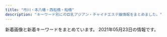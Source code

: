 ```yaml
---
title: "市川・本八幡・西船橋・船橋"
description: "キーワード別にの巨乳アジアン・チャイナエステ嬢情報をまとめました。"
---
```


新着画像と新着キーワードをまとめています。
2021年05月23日の情報です。

<DmmAffiliateIns />
<KeywordTable
  shops={
    [
    {
        "station": "JR\u897f\u8239\u6a4b\u99c5\u5317\u53e3",
        "keywords": {
            "F": 2,
            "\u80f8": 4,
            "87": 2,
            "83": 1,
            "G": 1,
            "88": 2,
            "86": 7,
            "D": 8,
            "\u30bb\u30af\u30b7\u30fc": 2,
            "\u4e73": 4,
            "85": 2,
            "90": 1,
            "E": 11
        },
        "url": "https://iris.ests.jp/",
        "img_links": [
            "https://iris.ests.jp/photos/sites/58/2021/04/2021040711032795.jpeg",
            "https://iris.ests.jp/photos/sites/58/2021/04/2021042316291034.jpeg",
            "https://iris.ests.jp/photos/sites/58/2021/05/2021051814183133.jpeg",
            "https://iris.ests.jp/photos/sites/58/2021/04/2021042718365338.jpeg",
            "https://iris.ests.jp/photos/sites/58/2021/05/202105012000410.jpeg",
            "https://iris.ests.jp/images/room5.jpg",
            "http://iris2.a5.reraku.work/upload/sites/58/2021/05/2021051514033399-253x450.jpeg",
            "https://iris.ests.jp/photos/sites/58/2021/05/2021050917483543.jpeg",
            "https://iris.ests.jp/photos/sites/58/2021/05/2021050700201943.jpeg",
            "https://iris.ests.jp/photos/sites/58/2021/05/2021052015531888.jpeg",
            "https://iris.ests.jp/photos/sites/58/2021/05/2021051514033399.jpeg",
            "https://iris.ests.jp/images/paypay.jpg",
            "https://iris.ests.jp/images/twitter.jpg",
            "https://iris.ests.jp/images/room4.jpg",
            "https://iris.ests.jp/photos/sites/58/2021/05/202105030004264.jpeg",
            "https://iris.ests.jp/photos/sites/58/2021/05/2021051919465284.jpeg",
            "https://iris.ests.jp/photos/sites/58/2020/12/202012082142310.jpeg",
            "https://iris.ests.jp/images/s_staff.jpg",
            "https://iris.ests.jp/images/room2.jpg",
            "https://iris.ests.jp/photos/sites/58/2021/05/2021051514034657.jpeg",
            "https://iris.ests.jp/photos/sites/58/2021/05/2021052215134418.jpeg",
            "https://iris.ests.jp/photos/sites/58/2021/03/2021030317205889.jpeg",
            "https://iris.ests.jp/photos/sites/58/2021/02/2021022616053881.jpeg",
            "https://iris.ests.jp/images/staff0.jpg",
            "https://iris.ests.jp/images/s_news.jpg",
            "https://iris.ests.jp/images/room6.jpg",
            "https://iris.ests.jp/photos/sites/58/2021/01/2021011316255079.jpeg",
            "https://iris.ests.jp/photos/sites/58/2021/04/202104131655320.jpeg",
            "https://iris.ests.jp/photos/sites/58/2021/03/2021030317245283.jpeg",
            "https://iris.ests.jp/images/top.jpg"
        ],
        "name": "\u30a2\u30a4\u30ea"
    },
    {
        "url": "http://www.es-ai.link/",
        "station": "\u5e02\u5ddd\u99c5\u5317\u53e3",
        "keywords": {},
        "name": "\u611b\u7740",
        "img_links": [
            "http://www.es-ai.link/images/int1.jpg",
            "http://www.es-ai.link/images/b1.jpg",
            "http://www.es-ai.link/images/sys2.jpg",
            "http://www.es-ai.link/img/hana1.jpg",
            "http://www.es-ai.link/images/sys1.jpg",
            "http://www.es-ai.link/img/yuna1.jpg",
            "http://www.es-ai.link/images/news.jpg",
            "http://www.es-ai.link/images/info.jpg",
            "http://www.es-ai.link/img/riri1.jpg",
            "http://www.es-ai.link/images/tg.jpg",
            "http://www.es-ai.link/images/interior_t.jpg",
            "http://www.es-ai.link/staff/hana.jpg",
            "http://www.es-ai.link/images/b2.jpg",
            "http://www.es-ai.link/images/mobile.jpg",
            "http://www.es-ai.link/staff/yuna.jpg",
            "http://www.es-ai.link/staff/riri.jpg",
            "http://www.es-ai.link/images/staff_t.jpg",
            "http://www.es-ai.link/images/int2.jpg",
            "http://www.es-ai.link/images/b3.jpg",
            "http://www.es-ai.link/images/head.jpg"
        ]
    },
    {
        "url": "http://nigyohime.ebb.jp/",
        "station": "JR\u5e02\u5ddd\u99c5\u5357\u53e3",
        "name": "\u4eba\u9b5a\u59eb",
        "keywords": {
            "D": 6,
            "83": 6,
            "C": 6,
            "86": 12
        },
        "img_links": [
            "http://nigyohime.ebb.jp/2/uploadimg/1606276938.jpg",
            "http://nigyohime.ebb.jp/3.jpg",
            "http://nigyohime.ebb.jp/1.jpg",
            "http://nigyohime.ebb.jp/2/uploadimg/1615431233.jpg",
            "http://nigyohime.ebb.jp/2.jpg",
            "http://nigyohime.ebb.jp/2/uploadimg/1606276829.jpg",
            "http://nigyohime.ebb.jp/2/uploadimg/1620714292.jpg",
            "http://nigyohime.ebb.jp/b_news.png",
            "http://nigyohime.ebb.jp/2/uploadimg/1610266405.jpg",
            "http://nigyohime.ebb.jp/b_girl.png",
            "http://nigyohime.ebb.jp/ditu2.jpg",
            "http://nigyohime.ebb.jp/top.jpg",
            "http://nigyohime.ebb.jp/staff_t.jpg",
            "http://nigyohime.ebb.jp/4.jpg",
            "http://nigyohime.ebb.jp/line.png"
        ]
    },
    {
        "img_links": [
            "http://www.sexy.relaxjp.info/files/035.jpg",
            "http://www.sexy.relaxjp.info/files/033-02.jpg",
            "http://www.sexy.relaxjp.info/images/m-head01.jpg",
            "http://www.sexy.relaxjp.info/files/035-02.jpg",
            "http://www.sexy.relaxjp.info/files/036-02.jpg",
            "http://www.sexy.relaxjp.info/images/m-top010.jpg",
            "http://www.sexy.relaxjp.info/images/call.png",
            "http://www.sexy.relaxjp.info/files/011-03.jpg",
            "http://www.sexy.relaxjp.info/files/037-02.jpg",
            "http://www.sexy.relaxjp.info/files/011-02.jpg",
            "http://www.sexy.relaxjp.info/images/foot01.jpg",
            "http://www.sexy.relaxjp.info/images/m-top009.jpg",
            "http://www.sexy.relaxjp.info/files/030-02.jpg",
            "http://www.sexy.relaxjp.info/files/003-03.jpg",
            "http://www.sexy.relaxjp.info/files/034-03.jpg",
            "http://www.sexy.relaxjp.info/files/037.jpg",
            "http://www.sexy.relaxjp.info/files/037-03.jpg",
            "http://www.sexy.relaxjp.info/files/035-03.jpg",
            "http://www.sexy.relaxjp.info/files/024-03.jpg",
            "http://www.sexy.relaxjp.info/files/023-02.jpg",
            "http://www.sexy.relaxjp.info/files/033-03.jpg",
            "http://www.sexy.relaxjp.info/files/011.jpg",
            "http://www.sexy.relaxjp.info/files/002-03.jpg",
            "http://www.sexy.relaxjp.info/files/003-02.jpg",
            "http://www.sexy.relaxjp.info/files/023-03.jpg",
            "http://www.sexy.relaxjp.info/files/036.jpg",
            "http://www.sexy.relaxjp.info/files/024-02.jpg",
            "http://www.sexy.relaxjp.info/files/034.jpg",
            "http://www.sexy.relaxjp.info/files/002-02.jpg",
            "http://www.sexy.relaxjp.info/files/030.jpg",
            "http://www.sexy.relaxjp.info/files/024.jpg",
            "http://www.sexy.relaxjp.info/files/034-02.jpg",
            "http://www.sexy.relaxjp.info/files/002.jpg",
            "http://www.sexy.relaxjp.info/files/023.jpg",
            "http://www.sexy.relaxjp.info/files/036-03.jpg",
            "http://www.sexy.relaxjp.info/files/003.jpg",
            "http://www.sexy.relaxjp.info/images/m-top004.jpg",
            "http://www.sexy.relaxjp.info/images/m-top003.jpg",
            "http://www.sexy.relaxjp.info/files/030-03.jpg",
            "http://www.sexy.relaxjp.info/files/033.jpg"
        ],
        "station": "JR\u8239\u6a4b\u99c5\u5317\u53e3",
        "url": "http://www.sexy.relaxjp.info/",
        "name": "Sexy Love \uff5e\u30bb\u30af\u30b7\u30fc\u30e9\u30d6\uff5e",
        "keywords": {
            "C": 4,
            "89": 2,
            "E": 2,
            "D": 16,
            "87": 14,
            "\u30bb\u30af\u30b7\u30fc": 36,
            "86": 6
        }
    },
    {
        "name": "Vivid \u30d3\u30d3\u30c3\u30c9",
        "url": "http://es-massage.info/",
        "keywords": {
            "E": 69,
            "\u30bb\u30af\u30b7\u30fc": 20,
            "F": 13,
            "G": 9,
            "D": 8
        },
        "station": "JR\u897f\u8239\u6a4b\u99c5\u5357\u53e3",
        "img_links": [
            "http://es-massage.info/wp-content/uploads/2020/09/c42007567c6d14bbd829c1d4ae5b8d4c-500x750.jpg",
            "http://es-massage.info/wp-content/uploads/2021/03/fa0ef9b192fa87f9ee5013c5e1c3bcc7-500x750.jpg",
            "http://es-massage.info/wp-content/uploads/2020/09/704dae7b06e955f980cbf27c24214885-500x750.jpg",
            "http://es-massage.info/wp-content/uploads/2021/02/4af137ced25025eda5b4e5a512bead8f.jpg",
            "http://es-massage.info/wp-content/uploads/2021/02/ae80e0da66f78f271f9083df6c795b89-500x750.jpg",
            "http://es-massage.info/wp-content/uploads/2021/02/68ba0f1db1b8cdd88e360d06f49f1ba6.jpg",
            "http://es-massage.info/wp-content/uploads/2021/02/4af137ced25025eda5b4e5a512bead8f-500x750.jpg",
            "http://es-massage.info/wp-content/uploads/2019/12/9934efcbe351f6dbb655c114add97813-500x750.jpg",
            "http://es-massage.info/wp-content/uploads/2021/03/187232fb98eac53cd9935a4a35d04597-722x1024.jpg",
            "http://es-massage.info/wp-content/uploads/2021/02/3d21df65a2be53218994fa7e3b383bd2.jpg",
            "http://es-massage.info/wp-content/uploads/2021/05/5ce765303e8205f16d97fc05a44b59db-715x1024.jpg",
            "http://es-massage.info/wp-content/uploads/2018/12/ce6acdedea0cab635b18cd82f697bf3a-500x750.jpg",
            "http://es-massage.info/wp-content/themes/template-salon2/images/noimg.jpg",
            "http://es-massage.info/wp-content/uploads/2020/10/676cfcce64ce22475e092ee147f4ebc8-500x750.jpg",
            "http://es-massage.info/wp-content/uploads/2021/02/f150534b559de6124dce0eaa1cfdf290.jpg",
            "http://es-massage.info/wp-content/uploads/2020/10/676cfcce64ce22475e092ee147f4ebc8-214x300.jpg",
            "http://es-massage.info/wp-content/uploads/2019/12/a2ec7a239bfbf761f50708838a05c672-214x300.jpg",
            "http://es-massage.info/wp-content/uploads/2019/06/dcbeef447e8eded0b1939b00ff57d88b-500x750.jpg",
            "http://es-massage.info/wp-content/uploads/2021/02/ae895c3a85b37b5db4dcb93326cbd04d-218x300.jpg",
            "http://es-massage.info/wp-content/uploads/2021/02/8b21e9d00752169b79ff946575142f59.jpg",
            "http://es-massage.info/wp-content/uploads/2021/02/8b21e9d00752169b79ff946575142f59-500x750.jpg",
            "http://es-massage.info/wp-content/uploads/2019/03/07cc9a466c3af450e20013b26e90a100-500x750.jpg",
            "http://es-massage.info/wp-content/uploads/2021/03/5db34c47b4c5816f47d11de39beefb5d-216x300.jpg",
            "http://es-massage.info/wp-content/uploads/2019/10/32cbcf100bc89043ce106a68ba8535ea.jpg",
            "http://es-massage.info/wp-content/uploads/2021/02/3d21df65a2be53218994fa7e3b383bd2-207x300.jpg",
            "http://es-massage.info/wp-content/uploads/2021/02/0ef7f1f9a36ecbbef9c5a949c70d788f-500x750.jpg",
            "http://es-massage.info/wp-content/uploads/2018/10/g2.jpg",
            "http://es-massage.info/wp-content/uploads/2021/02/3d21df65a2be53218994fa7e3b383bd2-500x750.jpg",
            "http://es-massage.info/wp-content/uploads/2021/04/f481c16456cfb6cef2c626ae7e9cc2bc-215x300.jpg",
            "http://es-massage.info/wp-content/uploads/2021/05/5ce765303e8205f16d97fc05a44b59db-500x750.jpg",
            "http://es-massage.info/wp-content/uploads/2018/10/g4.jpg",
            "http://es-massage.info/wp-content/uploads/2021/02/ae895c3a85b37b5db4dcb93326cbd04d.jpg",
            "http://es-massage.info/wp-content/themes/template-salon2/images/bnr.jpg",
            "http://es-massage.info/wp-content/uploads/2019/03/07cc9a466c3af450e20013b26e90a100.jpg",
            "http://es-massage.info/wp-content/uploads/2019/10/3eec6cc0e85788ff3ceabceee29f9870-500x750.jpg",
            "http://es-massage.info/wp-content/uploads/2020/04/6dbf19009737ff88e931378416216a70-500x750.jpg",
            "http://es-massage.info/wp-content/uploads/2021/02/ae895c3a85b37b5db4dcb93326cbd04d-745x1024.jpg",
            "http://es-massage.info/wp-content/uploads/2019/03/b85ae819f481b37cad8d1548de5893cc.jpg",
            "http://es-massage.info/wp-content/uploads/2020/06/15dfc139e50a1da61c3a78bf04aca51b-500x750.jpg",
            "http://es-massage.info/wp-content/uploads/2019/12/676cfcce64ce22475e092ee147f4ebc8-500x750.jpg",
            "http://es-massage.info/wp-content/uploads/2021/02/0ef7f1f9a36ecbbef9c5a949c70d788f.jpg",
            "http://es-massage.info/wp-content/uploads/2021/02/ae80e0da66f78f271f9083df6c795b89-214x300.jpg",
            "http://es-massage.info/wp-content/uploads/2021/02/f150534b559de6124dce0eaa1cfdf290-722x1024.jpg",
            "http://es-massage.info/wp-content/uploads/2021/03/42e4fd3c70945346b6dd6b9e0f926434-1-500x750.jpg",
            "http://es-massage.info/wp-content/uploads/2021/05/81e92fdc84d6f395aa845fb4091202a7-500x750.jpg",
            "http://es-massage.info/wp-content/uploads/2021/02/8b21e9d00752169b79ff946575142f59-212x300.jpg",
            "http://es-massage.info/wp-content/uploads/2021/03/187232fb98eac53cd9935a4a35d04597.jpg",
            "http://es-massage.info/wp-content/uploads/2019/03/c3dc6ab90966d6cc73491056f668516d-218x300.jpg",
            "http://es-massage.info/wp-content/uploads/2021/02/68ba0f1db1b8cdd88e360d06f49f1ba6-212x300.jpg",
            "http://es-massage.info/wp-content/uploads/2021/03/5db34c47b4c5816f47d11de39beefb5d.jpg",
            "http://es-massage.info/wp-content/themes/template-salon2/images/header-tel.png",
            "http://es-massage.info/wp-content/uploads/2021/05/81e92fdc84d6f395aa845fb4091202a7-218x300.jpg",
            "http://es-massage.info/wp-content/uploads/2019/10/32cbcf100bc89043ce106a68ba8535ea-500x750.jpg",
            "http://es-massage.info/wp-content/uploads/2020/06/0fd60f0c72ad85b96635ef3d4e152bd6-500x750.jpg",
            "http://es-massage.info/wp-content/uploads/2021/03/fa0ef9b192fa87f9ee5013c5e1c3bcc7-212x300.jpg",
            "http://es-massage.info/wp-content/uploads/2021/02/6fa3b7862db18d956a1cde1942b75408-205x300.jpg",
            "http://es-massage.info/wp-content/uploads/2019/03/0c4d0538c251234bc70697ec7cf8cc97-500x750.jpg",
            "http://es-massage.info/wp-content/uploads/2021/02/2daa3be5c9da099fee0448647087d74c.jpg",
            "http://es-massage.info/wp-content/uploads/2018/10/g1.jpg",
            "http://es-massage.info/wp-content/uploads/2021/05/5ce765303e8205f16d97fc05a44b59db.jpg",
            "http://es-massage.info/wp-content/uploads/2021/02/ae895c3a85b37b5db4dcb93326cbd04d-500x750.jpg",
            "http://es-massage.info/wp-content/uploads/2021/02/6fa3b7862db18d956a1cde1942b75408.jpg",
            "http://es-massage.info/wp-content/uploads/2019/12/676cfcce64ce22475e092ee147f4ebc8-212x300.jpg",
            "http://es-massage.info/wp-content/uploads/2021/03/42e4fd3c70945346b6dd6b9e0f926434-1.jpg",
            "http://es-massage.info/wp-content/uploads/2019/11/4fad70a18793b8dfb7a63f4939e51f94.jpg",
            "http://es-massage.info/wp-content/uploads/2019/03/c3dc6ab90966d6cc73491056f668516d.jpg",
            "http://es-massage.info/wp-content/uploads/2018/10/g3.jpg",
            "http://es-massage.info/wp-content/uploads/2021/02/9fac07593910d80276531dd93a7855a6.jpg",
            "http://es-massage.info/wp-content/uploads/2019/03/b85ae819f481b37cad8d1548de5893cc-500x750.jpg",
            "http://es-massage.info/wp-content/uploads/2019/11/8da006befc39b49c570f8162740cbc56.jpg",
            "http://es-massage.info/wp-content/uploads/2021/04/f481c16456cfb6cef2c626ae7e9cc2bc-500x750.jpg",
            "http://es-massage.info/wp-content/uploads/2020/09/c42007567c6d14bbd829c1d4ae5b8d4c.jpg",
            "http://es-massage.info/wp-content/uploads/2021/02/6fa3b7862db18d956a1cde1942b75408-500x750.jpg",
            "http://es-massage.info/wp-content/uploads/2019/06/dcbeef447e8eded0b1939b00ff57d88b-218x300.jpg",
            "http://es-massage.info/wp-content/uploads/2020/09/75fbc1155333427771dcebee0f4de748.jpg",
            "http://es-massage.info/wp-content/uploads/2021/03/187232fb98eac53cd9935a4a35d04597-500x750.jpg",
            "http://es-massage.info/wp-content/uploads/2020/10/676cfcce64ce22475e092ee147f4ebc8-730x1024.jpg",
            "http://es-massage.info/wp-content/uploads/2019/11/8da006befc39b49c570f8162740cbc56-500x750.jpg",
            "http://es-massage.info/wp-content/uploads/2019/12/a2ec7a239bfbf761f50708838a05c672.jpg",
            "http://es-massage.info/wp-content/themes/template-salon2/images/main1.jpg",
            "http://es-massage.info/wp-content/uploads/2020/04/61c10e6ea6f68bf8c90d4ae7d8d0830a-500x750.jpg",
            "http://es-massage.info/wp-content/uploads/2021/03/fa0ef9b192fa87f9ee5013c5e1c3bcc7.jpg",
            "http://es-massage.info/wp-content/uploads/2020/04/6dbf19009737ff88e931378416216a70.jpg",
            "http://es-massage.info/wp-content/uploads/2021/03/42e4fd3c70945346b6dd6b9e0f926434-1-745x1024.jpg",
            "http://es-massage.info/wp-content/uploads/2019/12/9934efcbe351f6dbb655c114add97813.jpg",
            "http://es-massage.info/wp-content/uploads/2021/02/68ba0f1db1b8cdd88e360d06f49f1ba6-500x750.jpg",
            "http://es-massage.info/wp-content/uploads/2021/02/2daa3be5c9da099fee0448647087d74c-722x1024.jpg",
            "http://es-massage.info/wp-content/uploads/2021/02/2daa3be5c9da099fee0448647087d74c-500x750.jpg",
            "http://es-massage.info/wp-content/uploads/2021/03/c961a896cf70c5b14ebe86acc18cdf14-1-212x300.jpg",
            "http://es-massage.info/wp-content/uploads/2021/05/5ce765303e8205f16d97fc05a44b59db-209x300.jpg",
            "http://es-massage.info/wp-content/uploads/2020/09/704dae7b06e955f980cbf27c24214885.jpg",
            "http://es-massage.info/wp-content/uploads/2021/02/0ef7f1f9a36ecbbef9c5a949c70d788f-218x300.jpg",
            "http://es-massage.info/wp-content/uploads/2021/04/f481c16456cfb6cef2c626ae7e9cc2bc.jpg",
            "http://es-massage.info/wp-content/uploads/2020/06/0fd60f0c72ad85b96635ef3d4e152bd6.jpg",
            "http://es-massage.info/wp-content/uploads/2019/12/a2ec7a239bfbf761f50708838a05c672-500x750.jpg",
            "http://es-massage.info/wp-content/uploads/2019/11/4fad70a18793b8dfb7a63f4939e51f94-500x750.jpg",
            "http://es-massage.info/wp-content/uploads/2021/02/ae80e0da66f78f271f9083df6c795b89.jpg",
            "http://es-massage.info/wp-content/uploads/2020/09/75fbc1155333427771dcebee0f4de748-218x300.jpg",
            "http://es-massage.info/wp-content/uploads/2021/05/81e92fdc84d6f395aa845fb4091202a7.jpg",
            "http://es-massage.info/wp-content/uploads/2021/02/4af137ced25025eda5b4e5a512bead8f-212x300.jpg",
            "http://es-massage.info/wp-content/uploads/2020/04/61c10e6ea6f68bf8c90d4ae7d8d0830a.jpg",
            "http://es-massage.info/wp-content/uploads/2020/09/75fbc1155333427771dcebee0f4de748-500x750.jpg",
            "http://es-massage.info/wp-content/uploads/2021/03/f4811d331623d3f6e590e934b3e7ddc9-500x750.jpg",
            "http://es-massage.info/wp-content/uploads/2019/10/3eec6cc0e85788ff3ceabceee29f9870.jpg",
            "http://es-massage.info/wp-content/uploads/2019/10/32cbcf100bc89043ce106a68ba8535ea-214x300.jpg",
            "http://es-massage.info/wp-content/uploads/2021/02/f150534b559de6124dce0eaa1cfdf290-212x300.jpg",
            "http://es-massage.info/wp-content/uploads/2021/02/5d212ce2543c87f9ebee5c4251a7e224-214x300.jpg",
            "http://es-massage.info/wp-content/uploads/2019/03/0c4d0538c251234bc70697ec7cf8cc97.jpg",
            "http://es-massage.info/wp-content/uploads/2021/02/9fac07593910d80276531dd93a7855a6-209x300.jpg",
            "http://es-massage.info/wp-content/uploads/2021/03/c961a896cf70c5b14ebe86acc18cdf14-1.jpg",
            "http://es-massage.info/wp-content/uploads/2021/02/9fac07593910d80276531dd93a7855a6-500x750.jpg",
            "http://es-massage.info/wp-content/uploads/2021/02/f150534b559de6124dce0eaa1cfdf290-500x750.jpg",
            "http://es-massage.info/wp-content/uploads/2020/06/15dfc139e50a1da61c3a78bf04aca51b.jpg",
            "http://es-massage.info/wp-content/uploads/2021/02/2daa3be5c9da099fee0448647087d74c-212x300.jpg",
            "http://es-massage.info/wp-content/uploads/2019/03/c3dc6ab90966d6cc73491056f668516d-500x750.jpg",
            "http://es-massage.info/wp-content/uploads/2021/02/8b21e9d00752169b79ff946575142f59-722x1024.jpg",
            "http://es-massage.info/wp-content/uploads/2021/03/5db34c47b4c5816f47d11de39beefb5d-500x750.jpg",
            "http://es-massage.info/wp-content/uploads/2019/12/676cfcce64ce22475e092ee147f4ebc8.jpg",
            "http://es-massage.info/wp-content/uploads/2021/03/f4811d331623d3f6e590e934b3e7ddc9.jpg",
            "http://es-massage.info/wp-content/uploads/2021/03/c961a896cf70c5b14ebe86acc18cdf14-1-500x750.jpg"
        ]
    },
    {
        "name": "\u30de\u30fc\u30e1\u30a4\u30c9",
        "keywords": {
            "90": 2,
            "F": 1,
            "E": 3,
            "D": 4,
            "89": 2,
            "88": 1,
            "91": 1,
            "92": 3
        },
        "img_links": [
            "http://happy.relaxnabi.com/css/staff/staff-05-a.jpg",
            "http://happy.relaxnabi.com/css/nav/nav-005.png",
            "http://happy.relaxnabi.com/css/staff/staff-05.jpg",
            "http://happy.relaxnabi.com/css/staff/staff-002.jpg",
            "http://happy.relaxnabi.com/css/staff/staff-04-a.jpg",
            "http://happy.relaxnabi.com/css/staff/staff-08-a.jpg",
            "http://happy.relaxnabi.com/css/nav/nav-006.png",
            "http://happy.relaxnabi.com/css/staff/staff-007-a.jpg",
            "http://happy.relaxnabi.com/css/nav/nav-004.png",
            "http://happy.relaxnabi.com/css/staff/staff-04.jpg",
            "http://happy.relaxnabi.com/css/nav/nav-002.png",
            "http://happy.relaxnabi.com/css/top-003.png",
            "http://happy.relaxnabi.com/css/staff/staff0001-a.jpg",
            "http://happy.relaxnabi.com/css/staff/staff0001.jpg",
            "http://happy.relaxnabi.com/css/nav/nav-001.png",
            "http://happy.relaxnabi.com/css/staff/staff-10.jpg",
            "http://happy.relaxnabi.com/css/staff/staff-10-a.jpg",
            "http://happy.relaxnabi.com/css/staff/staff0017-a.jpg",
            "http://happy.relaxnabi.com/css/staff/staff-007.jpg",
            "http://happy.relaxnabi.com/css/staff/staff-03.jpg",
            "http://happy.relaxnabi.com/css/top0001.png",
            "http://happy.relaxnabi.com/css/tel01.png",
            "http://happy.relaxnabi.com/css/staff/staff-002-a.jpg",
            "http://happy.relaxnabi.com/css/staff/staff-03-a.jpg",
            "http://happy.relaxnabi.com/css/staff/staff0017.jpg",
            "http://happy.relaxnabi.com/css/staff/staff-08.jpg",
            "http://happy.relaxnabi.com/css/nav/nav-003.png"
        ],
        "station": "JR\u8239\u6a4b\u99c5\u5317\u53e3",
        "url": "http://happy.relaxnabi.com/"
    },
    {
        "img_links": [
            "http://www.club.relaxjp.info/files/013.jpg",
            "http://www.club.relaxjp.info/images/head.jpg",
            "http://www.club.relaxjp.info/files/014.jpg",
            "http://www.club.relaxjp.info/files/007-02.jpg",
            "http://www.club.relaxjp.info/files/006-02.jpg",
            "http://www.club.relaxjp.info/images/sys1.png",
            "http://www.club.relaxjp.info/files/007.jpg",
            "http://www.club.relaxjp.info/files/015.jpg",
            "http://www.club.relaxjp.info/files/017-02.jpg",
            "http://www.club.relaxjp.info/files/017.jpg",
            "http://www.club.relaxjp.info/files/009.jpg",
            "http://www.club.relaxjp.info/images/int1.png",
            "http://www.club.relaxjp.info/images/b2.jpg",
            "http://www.club.relaxjp.info/images/staff_t.png",
            "http://www.club.relaxjp.info/images/link_t.png",
            "http://www.club.relaxjp.info/images/line.png",
            "http://www.club.relaxjp.info/files/015-02.jpg",
            "http://www.club.relaxjp.info/files/013-02.jpg",
            "http://www.club.relaxjp.info/files/009-02.jpg",
            "http://www.club.relaxjp.info/files/004.jpg",
            "http://www.club.relaxjp.info/images/mobile.jpg",
            "http://www.club.relaxjp.info/images/rec1.png",
            "http://www.club.relaxjp.info/images/interior_t.png",
            "http://www.club.relaxjp.info/images/rec2.png",
            "http://www.club.relaxjp.info/images/sys2.png",
            "http://www.club.relaxjp.info/files/014-02.jpg",
            "http://www.club.relaxjp.info/images/b1.jpg",
            "http://www.club.relaxjp.info/files/016.jpg",
            "http://www.club.relaxjp.info/files/016-02.jpg",
            "http://www.club.relaxjp.info/images/int2.png",
            "http://www.club.relaxjp.info/files/006.jpg",
            "http://www.club.relaxjp.info/images/ta.jpg",
            "http://www.club.relaxjp.info/files/004-02.jpg",
            "http://www.club.relaxjp.info/images/sys3.png"
        ],
        "name": "\u30d5\u30a7\u30a2\u30ea\u30fc",
        "keywords": {
            "C": 1,
            "86": 2,
            "87": 7,
            "D": 8
        },
        "url": "http://www.club.relaxjp.info/",
        "station": "JR\u672c\u516b\u5e61\u99c5\u5317\u53e3"
    },
    {
        "img_links": [
            "http://t-rakuen.work/staff/hana.jpg",
            "http://t-rakuen.work/images/interior_t.jpg",
            "http://t-rakuen.work/staff/rika.jpg",
            "http://t-rakuen.work/images/sys4.jpg",
            "http://t-rakuen.work/images/rec1.jpg",
            "http://t-rakuen.work/images/int1.png",
            "http://t-rakuen.work/images/news.png",
            "http://t-rakuen.work/img/rina1.jpg",
            "http://t-rakuen.work/img/mika1.jpg",
            "http://t-rakuen.work/images/int2.png",
            "http://t-rakuen.work/staff/natumi.jpg",
            "http://t-rakuen.work/images/staff_t.jpg",
            "http://t-rakuen.work/img/koko1.jpg",
            "http://t-rakuen.work/images/b1.jpg",
            "http://t-rakuen.work/staff/koko.jpg",
            "http://t-rakuen.work/images/sys2.jpg",
            "http://t-rakuen.work/images/sys3.jpg",
            "http://t-rakuen.work/staff/rina.jpg",
            "http://t-rakuen.work/images/rec2.jpg",
            "http://t-rakuen.work/images/news_t.jpg",
            "http://t-rakuen.work/img/natumi1.jpg",
            "http://t-rakuen.work/images/b2.jpg",
            "http://t-rakuen.work/images/head.jpg",
            "http://t-rakuen.work/staff/mika.jpg",
            "http://t-rakuen.work/img/rika1.jpg",
            "http://t-rakuen.work/img/hana1.jpg"
        ],
        "name": "\u53f0\u5317\u697d\u5712",
        "url": "http://t-rakuen.work/",
        "station": "JR\u897f\u8239\u6a4b\u99c5\u5357\u53e3",
        "keywords": {}
    },
    {
        "url": "http://www.aya-aroma.com/",
        "img_links": [
            "http://www.aya-aroma.com/files/003-02.jpg",
            "http://www.aya-aroma.com/images/backlistbtn.png",
            "http://www.aya-aroma.com/files/003.jpg",
            "http://www.aya-aroma.com/files/001-03.jpg",
            "http://www.aya-aroma.com/images/coverGirlParts.png",
            "http://www.aya-aroma.com/files/001-02.jpg",
            "http://www.aya-aroma.com/files/015-02.jpg",
            "http://www.aya-aroma.com/files/010-02.jpg",
            "http://www.aya-aroma.com/files/015-03.jpg",
            "http://www.aya-aroma.com/files/001.jpg",
            "http://www.aya-aroma.com/files/002.jpg",
            "http://www.aya-aroma.com/files/002-02.jpg",
            "http://www.aya-aroma.com/files/015.jpg",
            "http://www.aya-aroma.com/files/008-03.jpg",
            "http://www.aya-aroma.com/files/008-02.jpg",
            "http://www.aya-aroma.com/files/002-03.jpg",
            "http://www.aya-aroma.com/images/concept.jpg",
            "http://www.aya-aroma.com/files/010.jpg",
            "http://www.aya-aroma.com/files/003-03.jpg",
            "http://www.aya-aroma.com/images/melmaga.jpg",
            "http://www.aya-aroma.com/files/010-03.jpg",
            "http://www.aya-aroma.com/images/mobile.jpg",
            "http://www.aya-aroma.com/files/008.jpg"
        ],
        "keywords": {
            "87": 3,
            "86": 12,
            "D": 9,
            "C": 6,
            "84": 3
        },
        "station": "JR\u5e02\u5ddd\u99c5\u5357\u53e3",
        "name": "\u5f69"
    },
    {
        "keywords": {
            "\u30bb\u30af\u30b7\u30fc": 14,
            "87": 4,
            "D": 3,
            "C": 2,
            "86": 1
        },
        "url": "http://www.sexygirl.esturl.com/",
        "img_links": [
            "http://www.sexygirl.esturl.com/images/face.png",
            "http://www.sexygirl.esturl.com/images/s_link.png",
            "http://www.sexygirl.esturl.com/images/shop/shop02.jpg",
            "http://www.sexygirl.esturl.com/images/top.png",
            "http://www.sexygirl.esturl.com/images/r2.jpg",
            "http://www.sexygirl.esturl.com/images/shop/shop04.jpg",
            "http://www.sexygirl.esturl.com/images/end.png",
            "http://www.sexygirl.esturl.com/files/002.jpg",
            "http://www.sexygirl.esturl.com/images/r1.jpg",
            "http://www.sexygirl.esturl.com/images/shop/shop01.jpg",
            "http://www.sexygirl.esturl.com/files/003.jpg",
            "http://www.sexygirl.esturl.com/images/shop/shop03.jpg",
            "http://www.sexygirl.esturl.com/images/s_staff.png",
            "http://www.sexygirl.esturl.com/images/r5.jpg",
            "http://www.sexygirl.esturl.com/images/bj2.jpg",
            "http://www.sexygirl.esturl.com/files/001.jpg",
            "http://www.sexygirl.esturl.com/files/004.jpg",
            "http://www.sexygirl.esturl.com/files/006.jpg",
            "http://www.sexygirl.esturl.com/images/pick.png",
            "http://www.sexygirl.esturl.com/images/r4.jpg",
            "http://www.sexygirl.esturl.com/images/news.png"
        ],
        "station": "JR\u672c\u516b\u5e61\u99c5",
        "name": "Sexy Girl"
    },
    {
        "keywords": {
            "C": 7
        },
        "station": "JR\u897f\u8239\u6a4b\u99c5\u5357\u53e3",
        "name": "\u82b1\u706b",
        "url": "http://nishifunabashi.xyz/",
        "img_links": [
            "http://nishifunabashi.xyz/images/ga1.jpg",
            "http://nishifunabashi.xyz/images/r04.jpg",
            "http://nishifunabashi.xyz/images/m1.jpg",
            "http://nishifunabashi.xyz/images/rumi2.jpg",
            "http://nishifunabashi.xyz/images/moe.jpg",
            "http://nishifunabashi.xyz/images/g0.jpg",
            "http://nishifunabashi.xyz/images/moe2.jpg",
            "http://nishifunabashi.xyz/images/kina1.jpg",
            "http://nishifunabashi.xyz/images/rie.jpg",
            "http://nishifunabashi.xyz/images/miho.jpg",
            "http://nishifunabashi.xyz/images/mobile.png",
            "http://nishifunabashi.xyz/images/r01.jpg",
            "http://nishifunabashi.xyz/images/r02.jpg",
            "http://nishifunabashi.xyz/images/i2.jpg",
            "http://nishifunabashi.xyz/images/g15.jpg",
            "http://nishifunabashi.xyz/images/r03.jpg",
            "http://nishifunabashi.xyz/images/newt.png",
            "http://nishifunabashi.xyz/images/yumi2.jpg",
            "http://nishifunabashi.xyz/images/rie1.jpg",
            "http://nishifunabashi.xyz/images/kina.jpg",
            "http://nishifunabashi.xyz/images/i1.jpg",
            "http://nishifunabashi.xyz/images/moe1.jpg",
            "http://nishifunabashi.xyz/images/miho2.jpg",
            "http://nishifunabashi.xyz/images/rumi1.jpg",
            "http://nishifunabashi.xyz/images/g33.jpg",
            "http://nishifunabashi.xyz/images/mio.jpg",
            "http://nishifunabashi.xyz/images/mio1.jpg",
            "http://nishifunabashi.xyz/images/kina2.jpg",
            "http://nishifunabashi.xyz/images/rumi3.jpg",
            "http://nishifunabashi.xyz/images/g1.jpg",
            "http://nishifunabashi.xyz/images/chun3.jpg",
            "http://nishifunabashi.xyz/images/miu.jpg",
            "http://nishifunabashi.xyz/images/n2.jpg",
            "http://nishifunabashi.xyz/images/baner.jpg",
            "http://nishifunabashi.xyz/images/pickt.png",
            "http://nishifunabashi.xyz/images/ga.jpg",
            "http://nishifunabashi.xyz/images/gat.png",
            "http://nishifunabashi.xyz/images/i3.jpg",
            "http://nishifunabashi.xyz/images/rie2.jpg",
            "http://nishifunabashi.xyz/images/chun1.jpg",
            "http://nishifunabashi.xyz/images/sla2.jpg",
            "http://nishifunabashi.xyz/images/g001.jpg",
            "http://nishifunabashi.xyz/images/mio2.jpg",
            "http://nishifunabashi.xyz/images/m2.jpg",
            "http://nishifunabashi.xyz/images/yumi3.jpg",
            "http://nishifunabashi.xyz/images/g32.jpg",
            "http://nishifunabashi.xyz/images/top.png",
            "http://nishifunabashi.xyz/images/sla3.jpg",
            "http://nishifunabashi.xyz/images/n3.jpg",
            "http://nishifunabashi.xyz/images/yumi1.jpg",
            "http://nishifunabashi.xyz/images/g01.jpg",
            "http://nishifunabashi.xyz/images/chun2.jpg",
            "http://nishifunabashi.xyz/images/g015.jpg",
            "http://nishifunabashi.xyz/images/tite-staff.png",
            "http://nishifunabashi.xyz/images/sla1.jpg",
            "http://nishifunabashi.xyz/images/n1.jpg",
            "http://nishifunabashi.xyz/images/miu1.jpg"
        ]
    },
    {
        "station": "JR\u5e02\u5ddd\u99c5\u5357\u53e3",
        "url": "http://loveliness-est.com/",
        "img_links": [
            "http://loveliness-est.com/images/head_interior.jpg",
            "http://loveliness-est.com/images/head_therapist.jpg",
            "http://loveliness-est.com/images/cg04.jpg",
            "http://loveliness-est.com/images/req_03.jpg",
            "http://loveliness-est.com/images/sw_home.png",
            "http://loveliness-est.com/images/mainvisual_02_s.jpg",
            "http://loveliness-est.com/images/sw_tel.png",
            "http://loveliness-est.com/images/trigger.jpg",
            "http://loveliness-est.com/images/con02.jpg",
            "http://loveliness-est.com/images/sys01.jpg",
            "http://loveliness-est.com/images/cg07.jpg",
            "http://loveliness-est.com/images/cg01.jpg",
            "http://loveliness-est.com/images/sys02.jpg",
            "http://loveliness-est.com/images/mainvisual_02.jpg",
            "http://loveliness-est.com/images/cg02.jpg",
            "http://loveliness-est.com/images/con03.jpg",
            "http://loveliness-est.com/images/cg05.jpg",
            "http://loveliness-est.com/images/con01.jpg",
            "http://loveliness-est.com/images/mainvisual_01_s.jpg",
            "http://loveliness-est.com/images/cg06.jpg",
            "http://loveliness-est.com/images/icon_new.png",
            "http://loveliness-est.com/images/sys03.jpg",
            "http://loveliness-est.com/images/cg03.jpg",
            "http://loveliness-est.com/images/mainvisual_01.jpg"
        ],
        "name": "\u30a2\u30ed\u30de\u2605\u6d17\u4f53\u5b66\u5712",
        "keywords": {}
    },
    {
        "station": "JR\u672c\u516b\u5e61\u99c5",
        "name": "\u591c\u6765\u9999\uff5eYe Lai Xang\uff5e",
        "keywords": {},
        "url": "http://yelaixang.sweet-relaxation.com/",
        "img_links": [
            "http://yelaixang.sweet-relaxation.com/img/cast/key-02.jpg",
            "http://yelaixang.sweet-relaxation.com/img/cast/naru-01.jpg",
            "http://yelaixang.sweet-relaxation.com/img/cast/nina-01.jpg",
            "http://yelaixang.sweet-relaxation.com/img/cast/key-03.jpg",
            "http://yelaixang.sweet-relaxation.com/img/cast/nina-02.jpg",
            "http://yelaixang.sweet-relaxation.com/img/slick/sl-7.jpg",
            "http://yelaixang.sweet-relaxation.com/img/cast/nana-03.jpg",
            "http://yelaixang.sweet-relaxation.com/img/cast/naru-03.jpg",
            "http://yelaixang.sweet-relaxation.com/img/slick/sl-3.jpg",
            "http://yelaixang.sweet-relaxation.com/img/slick/sl-6.jpg",
            "http://yelaixang.sweet-relaxation.com/img/slick/sl-4.jpg",
            "http://yelaixang.sweet-relaxation.com/img/cast/miya-01.jpg",
            "http://yelaixang.sweet-relaxation.com/img/cast/naru-02.jpg",
            "http://yelaixang.sweet-relaxation.com/img/slick/sl-5.jpg",
            "http://yelaixang.sweet-relaxation.com/img/slick/sl-1.jpg",
            "http://yelaixang.sweet-relaxation.com/img/slick/sl-2.jpg",
            "http://yelaixang.sweet-relaxation.com/img/cast/nana-04.jpg",
            "http://yelaixang.sweet-relaxation.com/img/cast/nana-02.jpg",
            "http://yelaixang.sweet-relaxation.com/img/cast/miya-03.jpg",
            "http://yelaixang.sweet-relaxation.com/img/cast/miya-02.jpg",
            "http://yelaixang.sweet-relaxation.com/img/cast/key-01.jpg",
            "http://yelaixang.sweet-relaxation.com/img/cast/nina-03.jpg",
            "http://yelaixang.sweet-relaxation.com/img/cast/nana-01.jpg"
        ]
    },
    {
        "img_links": [
            "http://stylelife.work/Uploads/user/6074fd15194a0.jpg",
            "http://stylelife.work/Uploads/user/609cc19235ed5.jpg",
            "http://stylelife.work/Uploads/user/5ebf4ff2905f1.jpg",
            "http://stylelife.work/Uploads/user/5f3cd192667f4.jpg",
            "http://stylelife.work/Uploads/user/5ef9a9fd8cd20.jpg",
            "http://stylelife.work/Uploads/user/5e1d330613089.jpg",
            "http://stylelife.work/Uploads/user/5de74b9acbf92.jpg",
            "http://stylelife.work/Uploads/user/60374ca1c2ba1.jpg",
            "http://stylelife.work/Public/Wap/picture/sp-line.png",
            "http://stylelife.work/Uploads/user/5e79901ca108f.jpg",
            "http://stylelife.work/ueditor/php/upload/image/20180712/1531367078235696.png",
            "http://stylelife.work/Uploads/user/6074fcb772404.jpg",
            "http://stylelife.work/Uploads/user/5de74b09394d7.jpg",
            "http://stylelife.work/Uploads/user/5e4101be77e18.jpg",
            "http://stylelife.work/Uploads/user/5e68a1524c2d2.jpg",
            "http://stylelife.work/Uploads/user/5ebfa12d5429d.jpg",
            "http://stylelife.work/Uploads/user/60a5e6522483f.jpg",
            "http://stylelife.work/Uploads/user/5ebf50cc42240.jpg",
            "http://stylelife.work/Public/Wap/picture/m-tel.png",
            "http://stylelife.work/ueditor/php/upload/image/20180712/1531374173659035.png",
            "http://stylelife.work/Public/Wap/picture/staff-pc.png",
            "http://stylelife.work/Uploads/user/5deb614369ccd.jpg",
            "http://stylelife.work/Uploads/user/5e1d3400053fa.jpg",
            "http://stylelife.work/Uploads/user/60374cd308bf7.jpg",
            "http://stylelife.work/Public/Wap/picture/sp-staff-list.png",
            "http://stylelife.work/Uploads/user/60374b6e9f505.jpg",
            "http://stylelife.work/Uploads/user/6074fcd675258.jpg",
            "http://stylelife.work/Public/Wap/picture/m-foot.png",
            "http://stylelife.work/Uploads/user/5de74b74a4faa.jpg",
            "http://stylelife.work/Uploads/user/60a5e5f105e9e.jpg",
            "http://stylelife.work/ueditor/php/upload/image/20180712/1531373827278035.png",
            "http://stylelife.work/Uploads/user/60374c0661343.jpg",
            "http://stylelife.work/Uploads/user/5dfc857c95e57.jpg",
            "http://stylelife.work/Uploads/user/5eb35a13a1df3.jpg"
        ],
        "name": "\u3055\u304f\u3089",
        "station": "JR\u897f\u8239\u6a4b\u99c5\u5317\u53e3",
        "url": "http://stylelife.work/",
        "keywords": {
            "F": 3,
            "G": 1,
            "\u80f8": 1,
            "D": 2,
            "\u5de8\u4e73": 2,
            "\u4e73": 2
        }
    },
    {
        "keywords": {},
        "station": "JR\u8239\u6a4b\u99c5",
        "img_links": [
            "http://hi-msg.com/moonlove/img/p-2.jpg",
            "http://hi-msg.com/moonlove/img/fla-2.jpg",
            "http://hi-msg.com/moonlove/img/fla-1.jpg",
            "http://hi-msg.com/moonlove/img/head.png",
            "http://hi-msg.com/moonlove/img/p-10.jpg",
            "http://hi-msg.com/moonlove/img/p-1.jpg",
            "http://hi-msg.com/moonlove/img/p-3.jpg",
            "http://hi-msg.com/moonlove/img/botton.png",
            "http://hi-msg.com/moonlove/img/staff-list.png"
        ],
        "url": "http://hi-msg.com/moonlove/",
        "name": "\u6708\u306e\u604b"
    },
    {
        "name": "\u3044\u3061\u3054",
        "station": "JR\u897f\u8239\u6a4b\u99c5\u5357\u53e3",
        "keywords": {
            "88": 2,
            "E": 1,
            "C": 1,
            "D": 2,
            "84": 1,
            "85": 1
        },
        "url": "http://www.hanamonogaari.xyz/",
        "img_links": [
            "http://www.hanamonogaari.xyz/uploads/210515/1-210515135204509.jpg",
            "http://www.hanamonogaari.xyz/uploads/181107/1-1Q10G04R3933.jpg",
            "http://www.hanamonogaari.xyz/uploads/181107/1-1Q10G02416215.png",
            "http://www.hanamonogaari.xyz/images/s_news.jpg",
            "http://www.hanamonogaari.xyz/uploads/181107/1-1Q10G0250S39.png",
            "http://www.hanamonogaari.xyz/uploads/210517/1-21051G35G0109.jpg",
            "http://www.hanamonogaari.xyz/uploads/210517/1-21051G35A3545.jpg",
            "http://www.hanamonogaari.xyz/images/info.jpg",
            "http://www.hanamonogaari.xyz/images/s_news01.jpg",
            "http://www.hanamonogaari.xyz/images/s_mobile.jpg",
            "http://www.hanamonogaari.xyz/uploads/181109/1-1Q10Z92056352.jpg",
            "http://www.hanamonogaari.xyz/uploads/181107/1-1Q10G12K2455.png",
            "http://www.hanamonogaari.xyz/uploads/181107/1-1Q10G02G1591.png",
            "http://www.hanamonogaari.xyz/images/news_bj1.jpg",
            "http://www.hanamonogaari.xyz/images/s_info.jpg",
            "http://www.hanamonogaari.xyz/uploads/181107/1-1Q10G21110N5.jpg",
            "http://www.hanamonogaari.xyz/uploads/181107/1-1Q10G1262I06.png",
            "http://www.hanamonogaari.xyz/uploads/210515/1-210515135135c9.jpg",
            "http://www.hanamonogaari.xyz/images/news_bj3.jpg",
            "http://www.hanamonogaari.xyz/uploads/181107/1-1Q10G02JTT.png",
            "http://www.hanamonogaari.xyz/uploads/210515/1-21051513510A39.jpg"
        ]
    },
    {
        "url": "https://miyabi.jpn.vin",
        "station": "JR\u897f\u8239\u6a4b\u99c5",
        "name": "\u96c5\u7f8e\uff5eMIYABI",
        "img_links": [
            "https://miyabi.jpn.vin/images/btn_side02.png",
            "https://miyabi.jpn.vin/images/sp_top.png",
            "https://miyabi.jpn.vin/photos/sites/21/2021/05/2021052002391080.jpg",
            "https://miyabi.jpn.vin/photos/sites/21/2021/05/2021052002390959.jpg",
            "https://miyabi.jpn.vin/images/top_slider03.jpg",
            "https://miyabi.jpn.vin/photos/sites/21/2021/05/2021052002391091.jpg",
            "https://miyabi.jpn.vin/photos/sites/21/2021/05/2021052002390885.jpg",
            "https://miyabi.jpn.vin/photos/sites/21/2021/05/2021052002390726.jpg",
            "https://miyabi.jpn.vin/images/btn_side06.png",
            "https://miyabi.jpn.vin/images/btn_side07.png",
            "https://miyabi.jpn.vin/images/btn_side05.png",
            "https://miyabi.jpn.vin/photos/sites/21/2021/05/202105200239071.jpg",
            "https://miyabi.jpn.vin/images/btn_side04.png",
            "https://miyabi.jpn.vin/images/btn_side01.png",
            "https://miyabi.jpn.vin/images/btn_side03.png",
            "https://miyabi.jpn.vin/photos/sites/21/2021/05/2021052002390944.jpg",
            "https://miyabi.jpn.vin/images/top.png",
            "https://miyabi.jpn.vin/photos/sites/21/2021/05/2021052002390864.jpg",
            "https://miyabi.jpn.vin/images/side_line.jpg",
            "https://miyabi.jpn.vin/photos/sites/21/2021/05/2021052102123642.jpg"
        ],
        "keywords": {
            "88": 70,
            "D": 70,
            "F": 34,
            "G": 34,
            "E": 70,
            "85": 102,
            "C": 58,
            "87": 34,
            "83": 36
        }
    },
    {
        "name": "\u30b7\u30e3\u30f3\u30d0\u30e9",
        "url": "http://shamballa.est888.com/",
        "keywords": {
            "D": 1,
            "C": 1
        },
        "img_links": [
            "http://shamballa.est888.com/css/nav/nav-002.png",
            "http://shamballa.est888.com/css/nav/nav-003.png",
            "http://shamballa.est888.com/css/top04-right.jpg",
            "http://shamballa.est888.com/css/staff/naiyo01.jpg",
            "http://shamballa.est888.com/css/tel.png",
            "http://shamballa.est888.com/css/nav/nav-004.png",
            "http://shamballa.est888.com/css/nav/nav-006.png",
            "http://shamballa.est888.com/css/staff/staff-03-a.jpg",
            "http://shamballa.est888.com/css/staff/naiyo02.jpg",
            "http://shamballa.est888.com/css/top04-left.jpg",
            "http://shamballa.est888.com/css/top01.jpg",
            "http://shamballa.est888.com/css/top03.jpg",
            "http://shamballa.est888.com/css/staff/staff-01-a.jpg",
            "http://shamballa.est888.com/css/c-001.jpg",
            "http://shamballa.est888.com/css/recurit.jpg",
            "http://shamballa.est888.com/css/staff/staff-02-a.jpg",
            "http://shamballa.est888.com/css/nav/nav-005.png",
            "http://shamballa.est888.com/css/nav/nav-001.png"
        ],
        "station": "JR\u8239\u6a4b\u99c5\u5317\u53e3"
    },
    {
        "img_links": [
            "http://www.yumegokoro.esjp.info/images/concept.png",
            "http://www.yumegokoro.esjp.info/files/023-02.jpg",
            "http://www.yumegokoro.esjp.info/files/011-02.jpg",
            "http://www.yumegokoro.esjp.info/files/012-03.jpg",
            "http://www.yumegokoro.esjp.info/images/barAccess.png",
            "http://www.yumegokoro.esjp.info/files/002.jpg",
            "http://www.yumegokoro.esjp.info/images/barSystem.png",
            "http://www.yumegokoro.esjp.info/files/004-03.jpg",
            "http://www.yumegokoro.esjp.info/files/012.jpg",
            "http://www.yumegokoro.esjp.info/images/barSchedule.png",
            "http://www.yumegokoro.esjp.info/files/010-02.jpg",
            "http://www.yumegokoro.esjp.info/files/027-03.jpg",
            "http://www.yumegokoro.esjp.info/images/backBtn.png",
            "http://www.yumegokoro.esjp.info/files/020-02.jpg",
            "http://www.yumegokoro.esjp.info/files/010-03.jpg",
            "http://www.yumegokoro.esjp.info/images/barProfileSche.png",
            "http://www.yumegokoro.esjp.info/files/019-02.jpg",
            "http://www.yumegokoro.esjp.info/files/020-03.jpg",
            "http://www.yumegokoro.esjp.info/images/barTherapist.png",
            "http://www.yumegokoro.esjp.info/files/011.jpg",
            "http://www.yumegokoro.esjp.info/images/btnTop.png",
            "http://www.yumegokoro.esjp.info/files/004-02.jpg",
            "http://www.yumegokoro.esjp.info/images/barProfile.png",
            "http://www.yumegokoro.esjp.info/images/barLink.png",
            "http://www.yumegokoro.esjp.info/files/027.jpg",
            "http://www.yumegokoro.esjp.info/files/027-02.jpg",
            "http://www.yumegokoro.esjp.info/files/010.jpg",
            "http://www.yumegokoro.esjp.info/images/contentBottom.jpg",
            "http://www.yumegokoro.esjp.info/files/019-03.jpg",
            "http://www.yumegokoro.esjp.info/files/020.jpg",
            "http://www.yumegokoro.esjp.info/images/header.png",
            "http://www.yumegokoro.esjp.info/files/012-02.jpg",
            "http://www.yumegokoro.esjp.info/files/019.jpg",
            "http://www.yumegokoro.esjp.info/files/002-03.jpg",
            "http://www.yumegokoro.esjp.info/files/023.jpg",
            "http://www.yumegokoro.esjp.info/files/002-02.jpg",
            "http://www.yumegokoro.esjp.info/files/004.jpg",
            "http://www.yumegokoro.esjp.info/files/011-03.jpg",
            "http://www.yumegokoro.esjp.info/files/023-03.jpg",
            "http://www.yumegokoro.esjp.info/images/time.png",
            "http://www.yumegokoro.esjp.info/images/barRecruit.png"
        ],
        "url": "http://www.yumegokoro.esjp.info/",
        "keywords": {
            "87": 32,
            "D": 36,
            "88": 4
        },
        "name": "Pink Love",
        "station": "JR\u8239\u6a4b\u99c5\u5317\u53e3"
    },
    {
        "station": "\u99ac\u8fbc\u6ca2\u99c5\u6771\u53e3",
        "name": "Blue\uff5e\u30d6\u30eb\u30fc\uff5e",
        "keywords": {},
        "img_links": [
            "http://www.kanda-es.info/images/tg.jpg",
            "http://www.kanda-es.info/images/sys2.jpg",
            "http://www.kanda-es.info/images/news.jpg",
            "http://www.kanda-es.info/images/mobile.jpg",
            "http://www.kanda-es.info/images/int2.jpg",
            "http://www.kanda-es.info/images/sys1.jpg",
            "http://www.kanda-es.info/staff/anna.jpg",
            "http://www.kanda-es.info/img/risa1.jpg",
            "http://www.kanda-es.info/staff/sora.jpg",
            "http://www.kanda-es.info/images/int1.jpg",
            "http://www.kanda-es.info/img/sora1.jpg",
            "http://www.kanda-es.info/images/staff_t.jpg",
            "http://www.kanda-es.info/staff/risa.jpg",
            "http://www.kanda-es.info/images/interior_t.jpg",
            "http://www.kanda-es.info/images/info.jpg",
            "http://www.kanda-es.info/img/anna1.jpg"
        ],
        "url": "http://www.kanda-es.info/"
    },
    {
        "url": "http://yu.abnavi.info/",
        "name": "OLIVE\u30fb\u30aa\u30ea\u30fc\u30d6",
        "keywords": {},
        "station": "JR\u8239\u6a4b\u99c5\u5317\u53e3",
        "img_links": []
    },
    {
        "url": "http://www.shizuka.mensnv.com/",
        "name": "\u9759\uff5e\u3057\u305a\u304b\uff5e",
        "img_links": [
            "http://www.shizuka.mensnv.com/img/glo_03_off.jpg",
            "http://www.shizuka.mensnv.com/files/004-02.jpg",
            "http://www.shizuka.mensnv.com/img/top-h5R.jpg",
            "http://www.shizuka.mensnv.com/files/001-03.jpg",
            "http://www.shizuka.mensnv.com/img/glo_06_off.jpg",
            "http://www.shizuka.mensnv.com/img/glo_02_off.jpg",
            "http://www.shizuka.mensnv.com/img/glo_05_off.jpg",
            "http://www.shizuka.mensnv.com/files/004-03.jpg",
            "http://www.shizuka.mensnv.com/files/003-03.jpg",
            "http://www.shizuka.mensnv.com/files/002-03.jpg",
            "http://www.shizuka.mensnv.com/img/glo_04_off.jpg",
            "http://www.shizuka.mensnv.com/img/slider/2.jpg",
            "http://www.shizuka.mensnv.com/img/h4-top.jpg",
            "http://www.shizuka.mensnv.com/img/slider/1.jpg",
            "http://www.shizuka.mensnv.com/img/icon_tel.png",
            "http://www.shizuka.mensnv.com/files/002.jpg",
            "http://www.shizuka.mensnv.com/img/2top-course_off.jpg",
            "http://www.shizuka.mensnv.com/files/001.jpg",
            "http://www.shizuka.mensnv.com/img/footer-top_off.jpg",
            "http://www.shizuka.mensnv.com/img/top-h5R2.jpg",
            "http://www.shizuka.mensnv.com/files/003-02.jpg",
            "http://www.shizuka.mensnv.com/img/glo_01_off.jpg",
            "http://www.shizuka.mensnv.com/files/002-02.jpg",
            "http://www.shizuka.mensnv.com/files/004.jpg",
            "http://www.shizuka.mensnv.com/files/003.jpg",
            "http://www.shizuka.mensnv.com/img/bnr-01_off.jpg",
            "http://www.shizuka.mensnv.com/img/slider/3.jpg",
            "http://www.shizuka.mensnv.com/img/top-course_off.jpg",
            "http://www.shizuka.mensnv.com/img/bnr-02_off.jpg",
            "http://www.shizuka.mensnv.com/files/001-02.jpg"
        ],
        "keywords": {
            "85": 3,
            "86": 3,
            "C": 3,
            "84": 3,
            "D": 9,
            "88": 3
        },
        "station": "\u672c\u516b\u5e61\u99c5\u5357\u53e3"
    },
    {
        "url": "http://es-suzune.com/",
        "img_links": [
            "http://es-suzune.com/staffPhoto/b20210309194137.jpg",
            "http://es-suzune.com/uploadfiles/images/chuntian1_%E5%89%AF%E6%9C%AC.jpg",
            "http://es-suzune.com/staffPhoto/b20210522231901.jpg",
            "http://es-suzune.com/staffPhoto/b20210430230530.jpg",
            "http://es-suzune.com/staffPhoto/s20210310164226.jpg",
            "http://es-suzune.com/staffPhoto/s20200724144036.jpg",
            "http://es-suzune.com/staffPhoto/b20210405165006.jpg",
            "http://es-suzune.com/staffPhoto/s20210405174136.jpg",
            "http://es-suzune.com/images/store/01.jpg",
            "http://es-suzune.com/images/access/02.png",
            "http://es-suzune.com/uploadfiles/images/courseEsSuzune.jpg",
            "http://es-suzune.com/staffPhoto/s20210405155547.jpg",
            "http://es-suzune.com/staffPhoto/s20210405165006.jpg",
            "http://es-suzune.com/staffPhoto/b20200724144017.jpg",
            "http://es-suzune.com/images/showIndex.jpg",
            "http://es-suzune.com/staffPhoto/s20200827113545.jpg",
            "http://es-suzune.com/staffPhoto/s20210219195922.jpg",
            "http://es-suzune.com/staffPhoto/s20210427230435.jpg",
            "http://es-suzune.com/staffPhoto/s20210405174116.jpg",
            "http://es-suzune.com/staffPhoto/s20210217223343.jpg",
            "http://es-suzune.com/images/store/02.jpg",
            "http://es-suzune.com/staffPhoto/s20210522231901.jpg",
            "http://es-suzune.com/staffPhoto/s20210219195907.jpg",
            "http://es-suzune.com/staffPhoto/s20201007170536.jpg",
            "http://es-suzune.com/staffPhoto/b20210219195907.jpg",
            "http://es-suzune.com/staffPhoto/s20210405165026.jpg",
            "http://es-suzune.com/staffPhoto/s20210405173944.jpg",
            "http://es-suzune.com/staffPhoto/s20191115141808.jpg",
            "http://es-suzune.com/staffPhoto/s20210216224004.jpg",
            "http://es-suzune.com/uploadfiles/images/campaignEsSuzune1.jpg",
            "http://es-suzune.com/staffPhoto/b20200827113054.jpg",
            "http://es-suzune.com/staffPhoto/s20210427230506.jpg",
            "http://es-suzune.com/staffPhoto/s20200724144017.jpg",
            "http://es-suzune.com/staffPhoto/b20210216224004.jpg",
            "http://es-suzune.com/staffPhoto/s20210217223442.jpg",
            "http://es-suzune.com/staffPhoto/b20210427230435.jpg",
            "http://es-suzune.com/images/showContent.jpg",
            "http://es-suzune.com/staffPhoto/b20210405174056.jpg",
            "http://es-suzune.com/images/store/04.jpg",
            "http://es-suzune.com/staffPhoto/b20201007170432.jpg",
            "http://es-suzune.com/staffPhoto/s20200827113641.jpg",
            "http://es-suzune.com/staffPhoto/b20200827113545.jpg",
            "http://es-suzune.com/images/access/03.png",
            "http://es-suzune.com/staffPhoto/s20200827113054.jpg",
            "http://es-suzune.com/staffPhoto/b20210405155547.jpg",
            "http://es-suzune.com/staffPhoto/s20210217223841.jpg",
            "http://es-suzune.com/staffPhoto/s20210430230530.jpg",
            "http://es-suzune.com/images/access/01.png",
            "http://es-suzune.com/staffPhoto/s20210309194151.jpg",
            "http://es-suzune.com/staffPhoto/s20210309194137.jpg",
            "http://es-suzune.com/staffPhoto/s20210405174056.jpg",
            "http://es-suzune.com/images/access/05.png",
            "http://es-suzune.com/staffPhoto/b20200510132325.jpg",
            "http://es-suzune.com/staffPhoto/s20200510132325.jpg",
            "http://es-suzune.com/staffPhoto/s20201007170432.jpg",
            "http://es-suzune.com/images/store/03.jpg",
            "http://es-suzune.com/staffPhoto/s20210219195936.jpg",
            "http://es-suzune.com/staffPhoto/b20191115141808.jpg",
            "http://es-suzune.com/staffPhoto/s20210405155607.jpg"
        ],
        "name": "\u9234\u97f3-\u3059\u305a\u306d-",
        "keywords": {
            "\u30bb\u30af\u30b7\u30fc": 7,
            "F": 5
        },
        "station": "JR\u897f\u8239\u6a4b\u99c5\u5357\u53e3"
    },
    {
        "name": "\u30d7\u30ea\u30f3\u30bb\u30b9",
        "keywords": {},
        "url": "https://prince.iest.info/",
        "station": "JR\u897f\u8239\u6a4b\u99c5\u5317\u53e3",
        "img_links": []
    },
    {
        "keywords": {
            "85": 2,
            "C": 19,
            "D": 6,
            "87": 6,
            "86": 4
        },
        "name": "Rainbow\uff5e\u30ec\u30a4\u30f3\u30dc\u30fc\uff5e",
        "station": "JR\u8239\u6a4b\u99c5\u5317\u53e3",
        "img_links": [
            "http://www.rainbow-relax.xyz/files/005-02.jpg",
            "http://www.rainbow-relax.xyz/images/slider/2.jpg",
            "http://www.rainbow-relax.xyz/img/tel.png",
            "http://www.rainbow-relax.xyz/files/001-02.jpg",
            "http://www.rainbow-relax.xyz/files/003.jpg",
            "http://www.rainbow-relax.xyz/files/006.jpg",
            "http://www.rainbow-relax.xyz/img/goback.jpg",
            "http://www.rainbow-relax.xyz/files/002-02.jpg",
            "http://www.rainbow-relax.xyz/files/002.jpg",
            "http://www.rainbow-relax.xyz/img/pickup.jpg",
            "http://www.rainbow-relax.xyz/files/004.jpg",
            "http://www.rainbow-relax.xyz/files/005.jpg",
            "http://www.rainbow-relax.xyz/images/slider/3.jpg",
            "http://www.rainbow-relax.xyz/files/004-02.jpg",
            "http://www.rainbow-relax.xyz/files/003-02.jpg",
            "http://www.rainbow-relax.xyz/files/001.jpg",
            "http://www.rainbow-relax.xyz/img/ttl_news.png",
            "http://www.rainbow-relax.xyz/img/ttl_info.png",
            "http://www.rainbow-relax.xyz/files/006-02.jpg",
            "http://www.rainbow-relax.xyz/img/btn_side_mobile.jpg",
            "http://www.rainbow-relax.xyz/images/slider/1.jpg"
        ],
        "url": "http://www.rainbow-relax.xyz/"
    },
    {
        "keywords": {},
        "url": "http://iyashinomori.dnsfor.me/",
        "station": "JR\u897f\u8239\u6a4b\u99c5\u5317\u53e3",
        "name": "\u7652\u3057\u306e\u68ee",
        "img_links": [
            "http://iyashinomori.dnsfor.me/images/masmises.jpg",
            "http://iyashinomori.dnsfor.me/images/aroma.jpg",
            "http://iyashinomori.dnsfor.me/images/sona.jpg",
            "http://iyashinomori.dnsfor.me/images/aya2.jpg",
            "http://iyashinomori.dnsfor.me/images/main_09.jpg",
            "http://iyashinomori.dnsfor.me/images/mei.jpg",
            "http://iyashinomori.dnsfor.me/images/ami.jpg",
            "http://iyashinomori.dnsfor.me/images/nav-staff.jpg",
            "http://iyashinomori.dnsfor.me/images/sayuri.jpg",
            "http://iyashinomori.dnsfor.me/images/lanmu-c_03.jpg",
            "http://iyashinomori.dnsfor.me/images/akasuri.jpg",
            "http://iyashinomori.dnsfor.me/images/nav-job.jpg",
            "http://iyashinomori.dnsfor.me/images/iyashi_qr.png",
            "http://iyashinomori.dnsfor.me/images/mari.jpg",
            "http://iyashinomori.dnsfor.me/images/massaji.jpg",
            "http://iyashinomori.dnsfor.me/images/mas-de.jpg"
        ]
    },
    {
        "name": "COCO",
        "keywords": {
            "F": 4,
            "D": 23,
            "\u30bb\u30af\u30b7\u30fc": 3
        },
        "img_links": [
            "https://fu-coco.net/wp-content/uploads/2021/05/897s6atyco.jpg",
            "https://fu-coco.net/wp-content/uploads/2021/05/78652147cooc.jpg",
            "https://fu-coco.net/wp-content/themes/este/img/top-img01b.png",
            "https://fu-coco.net/wp-content/themes/este/img/2.png",
            "https://fu-coco.net/wp-content/themes/este/img/top-img01a.png",
            "https://fu-coco.net/wp-content/themes/este/img/tel_header.png",
            "https://fu-coco.net/wp-content/uploads/2021/05/8976saco.jpg",
            "https://fu-coco.net/wp-content/uploads/2021/05/34568976co.jpg",
            "https://fu-coco.net/wp-content/uploads/2021/05/435698765co.jpg",
            "https://fu-coco.net/wp-content/uploads/2021/05/1oiuytreewrstdyfugco.jpg",
            "https://fu-coco.net/wp-content/themes/este/img/top-img02a.png",
            "https://fu-coco.net/wp-content/uploads/2021/05/9087654co.jpg",
            "https://fu-coco.net/wp-content/uploads/2021/05/9087621co.jpg",
            "https://fu-coco.net/wp-content/themes/este/img/call.png",
            "https://fu-coco.net/wp-content/uploads/2021/05/987654324567co.jpg",
            "https://fu-coco.net/wp-content/themes/este/img/tel_footer.png",
            "https://fu-coco.net/wp-content/uploads/2021/05/9876543co.jpg"
        ],
        "station": "\u8239\u6a4b\u99c5\u5317\u53e3",
        "url": "https://fu-coco.net/"
    },
    {
        "img_links": [],
        "name": "\u30cd\u30d7\u30c1\u30e5\u30fc\u30f3",
        "station": "JR\u672c\u516b\u5e61\u99c5\u5357\u53e3",
        "keywords": {},
        "url": "http://neptune.est.cm/"
    },
    {
        "img_links": [
            "http://f-clover.net/images/flash2.jpg",
            "http://f-clover.net/images/end.jpg",
            "http://f-clover.net/images/g5.jpg",
            "http://f-clover.net/images/room3.jpg",
            "http://f-clover.net/images/room1.jpg",
            "http://f-clover.net/images/moe.jpg",
            "http://f-clover.net/images/room4.jpg",
            "http://f-clover.net/images/room6.jpg",
            "http://f-clover.net/images/room7.jpg",
            "http://f-clover.net/images/mi0.jpg",
            "http://f-clover.net/images/index1.jpg",
            "http://f-clover.net/images/room5.jpg",
            "http://f-clover.net/images/mobile.jpg",
            "http://f-clover.net/images/room2.jpg",
            "http://f-clover.net/images/flash1.jpg",
            "http://f-clover.net/images/room8.jpg"
        ],
        "keywords": {},
        "station": "JR\u8239\u6a4b\u99c5\u5357\u53e3",
        "url": "http://f-clover.net/",
        "name": "\u30af\u30ed\u30fc\u30d0\u30fc"
    },
    {
        "name": "\u85e4\u306e\u82b1",
        "url": "http://www.fuji.esturl.com/",
        "station": "JR\u8239\u6a4b\u99c5\u5317\u53e3",
        "keywords": {
            "86": 2,
            "C": 12,
            "D": 8,
            "87": 6
        },
        "img_links": [
            "http://www.fuji.esturl.com/img/header01.jpg",
            "http://www.fuji.esturl.com/images/slider/1.jpg",
            "http://www.fuji.esturl.com/files/003.jpg",
            "http://www.fuji.esturl.com/files/002.jpg",
            "http://www.fuji.esturl.com/images/slider/2.jpg",
            "http://www.fuji.esturl.com/files/001.jpg",
            "http://www.fuji.esturl.com/img/goback.jpg",
            "http://www.fuji.esturl.com/files/003-02.jpg",
            "http://www.fuji.esturl.com/files/004-02.jpg",
            "http://www.fuji.esturl.com/img/ttl_therapist_top.png",
            "http://www.fuji.esturl.com/img/ttl_info.png",
            "http://www.fuji.esturl.com/images/slider/3.jpg",
            "http://www.fuji.esturl.com/files/001-02.jpg",
            "http://www.fuji.esturl.com/files/002-02.jpg",
            "http://www.fuji.esturl.com/img/pickup.jpg",
            "http://www.fuji.esturl.com/img/btn_side_mobile.jpg",
            "http://www.fuji.esturl.com/files/004.jpg",
            "http://www.fuji.esturl.com/img/ttl_news.png"
        ]
    },
    {
        "url": "http://pinklady-esthe.net/",
        "name": "V\u611bP",
        "keywords": {
            "87": 1,
            "D": 4,
            "90": 1,
            "86": 1,
            "88": 3,
            "E": 1,
            "C": 1
        },
        "img_links": [
            "http://pinklady-esthe.net/img/st4.jpg",
            "http://pinklady-esthe.net/img/noo.png",
            "http://pinklady-esthe.net/img/r4.jpg",
            "http://pinklady-esthe.net/img/st3.jpg",
            "http://pinklady-esthe.net/img/top.jpg",
            "http://pinklady-esthe.net/img/t6.jpg",
            "http://pinklady-esthe.net/img/t2.jpg",
            "http://pinklady-esthe.net/img/t3.jpg",
            "http://pinklady-esthe.net/img/st2.jpg",
            "http://pinklady-esthe.net/img/st5.jpg",
            "http://pinklady-esthe.net/img/sm.jpg",
            "http://pinklady-esthe.net/img/r3.jpg",
            "http://pinklady-esthe.net/img/t4.jpg",
            "http://pinklady-esthe.net/img/t5.jpg",
            "http://pinklady-esthe.net/img/f1.jpg",
            "http://pinklady-esthe.net/img/t1.jpg",
            "http://pinklady-esthe.net/img/stt3.jpg",
            "http://pinklady-esthe.net/img/r2.jpg",
            "http://pinklady-esthe.net/img/stt1.jpg",
            "http://pinklady-esthe.net/img/st1.jpg",
            "http://pinklady-esthe.net/img/r1.jpg",
            "http://pinklady-esthe.net/img/no.png",
            "http://pinklady-esthe.net/img/st6.jpg"
        ],
        "station": "JR\u8239\u6a4b\u99c5\u5317\u53e3"
    },
    {
        "keywords": {
            "84": 1,
            "86": 1,
            "D": 1,
            "E": 1,
            "C": 1,
            "83": 1
        },
        "url": "http://yusintei.top/",
        "station": "\u539f\u6728\u4e2d\u5c71\u99c5\u5317\u53e3",
        "name": "\u7652\u5fc3\u90b8",
        "img_links": [
            "http://yusintei.top/images/01.jpg",
            "http://yusintei.top/images/g9.jpg",
            "http://yusintei.top/images/g83.jpg",
            "http://yusintei.top/images/emi.jpg",
            "http://yusintei.top/images/p1.jpg",
            "http://yusintei.top/images/yumi.jpg",
            "http://yusintei.top/images/g11.jpg",
            "http://yusintei.top/images/yuli.jpg",
            "http://yusintei.top/images/p7.jpg",
            "http://yusintei.top/images/g7.jpg",
            "http://yusintei.top/images/men_6.png",
            "http://yusintei.top/images/men_5.png",
            "http://yusintei.top/images/g2.jpg",
            "http://yusintei.top/images/g112.jpg",
            "http://yusintei.top/images/g8.jpg",
            "http://yusintei.top/images/g10.jpg",
            "http://yusintei.top/images/g113.jpg",
            "http://yusintei.top/images/01.png",
            "http://yusintei.top/images/men_2.png",
            "http://yusintei.top/images/left3.jpg",
            "http://yusintei.top/images/g12.jpg",
            "http://yusintei.top/images/g82.jpg",
            "http://yusintei.top/images/men_4.png",
            "http://yusintei.top/images/p2.jpg",
            "http://yusintei.top/images/g0.jpg",
            "http://yusintei.top/images/zi-link.png",
            "http://yusintei.top/images/men_3.png",
            "http://yusintei.top/images/p4.jpg",
            "http://yusintei.top/images/zi-staff.png",
            "http://yusintei.top/images/g1-2.jpg",
            "http://yusintei.top/images/men_7.png",
            "http://yusintei.top/images/g1-3.jpg",
            "http://yusintei.top/images/g114.jpg",
            "http://yusintei.top/images/p8.jpg",
            "http://yusintei.top/images/men_1.png",
            "http://yusintei.top/images/p3.jpg",
            "http://yusintei.top/images/p5.jpg",
            "http://yusintei.top/images/g1.jpg",
            "http://yusintei.top/images/p6.jpg",
            "http://yusintei.top/images/tel.jpg",
            "http://yusintei.top/images/nei2.jpg",
            "http://yusintei.top/images/g84.jpg"
        ]
    },
    {
        "url": "https://leaf-relax.com/",
        "station": "JR\u897f\u8239\u6a4b\u99c5\u5317\u53e3",
        "img_links": [
            "https://leaf-relax.com/wp-content/themes/este/img/4.jpg",
            "https://leaf-relax.com/wp-content/themes/este/img/top-img01.png",
            "https://leaf-relax.com/wp-content/themes/este/img/call.png",
            "https://leaf-relax.com/wp-content/themes/este/img/top-img01c.png",
            "https://leaf-relax.com/wp-content/themes/este/img/3.jpg",
            "https://leaf-relax.com/wp-content/uploads/2021/03/8C6881AA-D716-419E-8BFF-82AAA258E338.jpeg",
            "https://leaf-relax.com/wp-content/themes/este/img/1.jpg",
            "https://leaf-relax.com/wp-content/uploads/2021/04/5D8F478C-B99F-48C1-81A3-7741B432AD67.jpeg",
            "https://leaf-relax.com/wp-content/uploads/2020/01/8A96734F-7498-47BC-8B9E-624EE96E9D74.jpeg",
            "https://leaf-relax.com/wp-content/themes/este/img/top-img03.png",
            "https://leaf-relax.com/wp-content/uploads/2021/03/uiahleaf.jpg",
            "https://leaf-relax.com/wp-content/uploads/2021/05/B320F3D8-A181-4E6B-AEEE-7995FEFEF15E.jpeg",
            "https://leaf-relax.com/wp-content/themes/este/img/2.jpg",
            "https://leaf-relax.com/wp-content/uploads/2021/03/C1B14BDE-84B6-467B-9532-C60E8A518E03.jpeg",
            "https://leaf-relax.com/wp-content/uploads/2021/05/1018DA9B-A1BF-40E3-B2AD-9442809499C5.jpeg",
            "https://leaf-relax.com/wp-content/uploads/2020/01/727B1E93-B273-418A-ADFB-21CA51B3BD11.jpeg",
            "https://leaf-relax.com/wp-content/themes/este/img/tel_footer.png",
            "https://leaf-relax.com/wp-content/uploads/2021/03/DB2A2C9F-6035-4E9D-8D28-6C22A543E8DC.jpeg",
            "https://leaf-relax.com/wp-content/uploads/2021/04/7249526C-1C90-423A-8CF8-A6B7DF3016ED.jpeg",
            "https://leaf-relax.com/wp-content/uploads/2021/03/D5FC7105-D296-4544-A10A-F769C6CD5B0C.jpeg",
            "https://leaf-relax.com/wp-content/uploads/2021/03/E9712B35-BA07-4315-B0E1-9DE89646DE20.jpeg",
            "https://leaf-relax.com/wp-content/themes/este/img/tel_header.png",
            "https://leaf-relax.com/wp-content/uploads/2021/05/D10DDADC-FE4C-4207-999A-5DD6087E3BBE.png",
            "https://leaf-relax.com/wp-content/uploads/2021/03/1E72DCA7-178C-4423-B532-64C921244CD8.jpeg",
            "https://leaf-relax.com/wp-content/uploads/2021/05/661F479F-0029-48E9-BF05-7242C112650A.jpeg",
            "https://leaf-relax.com/wp-content/uploads/2021/04/8C901857-8329-4836-BB15-FACE1430E3F7.jpeg",
            "https://leaf-relax.com/wp-content/uploads/2021/03/4ADE4339-8E04-43D0-8E5B-B0C17FFAF696.jpeg",
            "https://leaf-relax.com/wp-content/themes/este/img/top-img02a.png"
        ],
        "name": "\u30ea\u30fc\u30d5",
        "keywords": {
            "E": 25,
            "\u4e73": 7,
            "\u30bb\u30af\u30b7\u30fc": 2,
            "C": 3,
            "\u5de8\u4e73": 7,
            "D": 15,
            "\u80f8": 2
        }
    },
    {
        "station": "JR\u672c\u516b\u5e61\u99c5\u5317\u53e3",
        "keywords": {},
        "img_links": [
            "http://est-healing.com/media/sites/7/elementor/thumbs/4-p62w9rkv52bp56b5armyqy2erd8xwo05uctwixo3vk.jpg",
            "http://est-healing.com/media/sites/7/elementor/thumbs/3-p62w8yfua46jrjhmmkm3pd6ffs6f3gto67u5bn6jeg.jpg",
            "http://est-healing.com/media/sites/7/elementor/thumbs/2-p62w868ol33y38ml78famkalm81eojpq2c9kxcccl4.jpg",
            "http://est-healing.com/media/sites/7/elementor/thumbs/4-p62w9rku5zafrgbawf7jcntpuq6sq31cm82777zc1k.jpg",
            "http://est-healing.com/media/sites/7/elementor/thumbs/5-p62wagyhai96gxafs86gpzf5w4pphwu3ppob5oxpdk.jpg",
            "http://est-healing.com/media/sites/7/elementor/thumbs/1-p62w7jol05abqbj79b3od0889m6qqe6z7ddmqeykkg.jpg",
            "http://est-healing.com/media/sites/7/elementor/thumbs/2-p62w868pk657gymflkuq0ujaiv3jv4ojah1a9214f4.jpg",
            "http://est-healing.com/media/sites/7/elementor/thumbs/3-p62w8yfv977t59hh0x1j3nf4cf8ka1shecluncvb8g.jpg",
            "http://est-healing.com/media/sites/7/elementor/thumbs/5-p62wagyi9lafunaa6klw49nusrruohswxug0hemh7k.jpg",
            "http://est-healing.com/media/sites/7/elementor/thumbs/1-4-p1cir3b8x2mtzwbn6v8zjqoub98mlatb2sftn9xcio.jpg",
            "http://est-healing.com/media/sites/7/elementor/thumbs/2-3-p1cirfj5dx3k6ttw7ij4y5lu19kedd5tggx4vvf89s.jpg",
            "http://est-healing.com/media/sites/7/2021/01/r1-1.jpg",
            "http://est-healing.com/media/sites/7/2021/01/flash2-1.jpg",
            "http://est-healing.com/media/sites/7/elementor/thumbs/1-p62w7jok1292cljcuyo8ypzjcz4ljt85z8lxep9sqg.jpg",
            "http://est-healing.com/media/sites/7/2021/01/top-1.jpg",
            "http://est-healing.com/media/sites/7/2021/01/flash.jpg",
            "http://est-healing.com/media/sites/7/elementor/thumbs/3-1-p1cirrr1urkadrc585tackitr9w65fibu5eg4gx40w.jpg",
            "http://est-healing.com/media/sites/7/2021/01/r2-1.jpg"
        ],
        "url": "http://est-healing.com/",
        "name": "\u5236\u670d\u306e\u8a98\u60d1"
    },
    {
        "url": "http://www.iyashinoumi.com/",
        "keywords": {},
        "name": "\u7652\u3057\u306e\u6d77",
        "img_links": [
            "http://www.iyashinoumi.com/img/miss7s.jpg",
            "http://www.iyashinoumi.com/img/tel1.png",
            "http://www.iyashinoumi.com/img/miss27sb.jpg",
            "http://www.iyashinoumi.com/img/miss6sb.jpg",
            "http://www.iyashinoumi.com/img/miss28sb.jpg",
            "http://www.iyashinoumi.com/img/miss7sb.jpg",
            "http://www.iyashinoumi.com/img/sTitle_left.png",
            "http://www.iyashinoumi.com/img/sTitle_right.png",
            "http://www.iyashinoumi.com/img/miss24sb.jpg",
            "http://www.iyashinoumi.com/img/miss25sb.jpg"
        ],
        "station": "\u5e02\u5ddd\u99c5\u5317\u53e3"
    },
    {
        "img_links": [],
        "url": "https://aroma-cafe.xyz.mn/",
        "keywords": {},
        "station": "\u897f\u8239\u6a4b\u99c5",
        "name": "\u30a2\u30ed\u30de\u30ab\u30d5\u30a7\uff5eAroma cafe\uff5e"
    },
    {
        "img_links": [
            "https://crea.iest.info/photos/sites/47/2021/05/2021051908594872.jpg",
            "https://crea.iest.info/images/infor.png",
            "https://crea.iest.info/photos/sites/47/2021/05/2021052002302771.jpg",
            "https://crea.iest.info/images/tit-new.png",
            "https://crea.iest.info/photos/sites/47/2021/05/2021052002321122.jpg",
            "https://crea.iest.info/images/mobile.png",
            "https://crea.iest.info/photos/sites/47/2021/05/2021051502094721.jpg",
            "https://crea.iest.info/photos/sites/47/2021/05/2021051502080644.jpg",
            "https://crea.iest.info/images/tit-infor.png",
            "https://crea.iest.info/images/tit-gat.png",
            "https://crea.iest.info/images/tit-pick.png",
            "https://crea.iest.info/photos/sites/47/2021/05/2021051502085322.jpg",
            "https://crea.iest.info/photos/sites/47/2021/05/2021052002311766.jpg",
            "https://crea.iest.info/images/top.png",
            "https://crea.iest.info/images/line.png",
            "https://crea.iest.info/images/tite-staff.png"
        ],
        "station": "\u897f\u8239\u6a4b\u99c5",
        "name": "CREA\uff5e\u30af\u30ec\u30a2\uff5e",
        "keywords": {
            "87": 6,
            "C": 16,
            "83": 6,
            "88": 18,
            "D": 12,
            "86": 6,
            "F": 18,
            "85": 6,
            "E": 6
        },
        "url": "https://crea.iest.info/"
    },
    {
        "keywords": {
            "87": 8,
            "88": 2,
            "D": 10,
            "86": 2,
            "C": 15
        },
        "img_links": [
            "http://www.diamond.mesthe.com/images/slider/3.jpg",
            "http://www.diamond.mesthe.com/files/006-02.jpg",
            "http://www.diamond.mesthe.com/files/004.jpg",
            "http://www.diamond.mesthe.com/img/top_option04.jpg",
            "http://www.diamond.mesthe.com/img/ttl_news.png",
            "http://www.diamond.mesthe.com/img/pickup.jpg",
            "http://www.diamond.mesthe.com/files/002-02.jpg",
            "http://www.diamond.mesthe.com/files/004-02.jpg",
            "http://www.diamond.mesthe.com/files/003.jpg",
            "http://www.diamond.mesthe.com/img/btn_side_mobile.jpg",
            "http://www.diamond.mesthe.com/img/ttl_therapist.png",
            "http://www.diamond.mesthe.com/img/top_option03.jpg",
            "http://www.diamond.mesthe.com/files/005-02.jpg",
            "http://www.diamond.mesthe.com/img/ttl_info.png",
            "http://www.diamond.mesthe.com/images/slider/2.jpg",
            "http://www.diamond.mesthe.com/img/tel.png",
            "http://www.diamond.mesthe.com/images/slider/1.jpg",
            "http://www.diamond.mesthe.com/files/005.jpg",
            "http://www.diamond.mesthe.com/img/btn_blog.png",
            "http://www.diamond.mesthe.com/files/002.jpg",
            "http://www.diamond.mesthe.com/files/001.jpg",
            "http://www.diamond.mesthe.com/files/003-02.jpg",
            "http://www.diamond.mesthe.com/img/top_option01.jpg",
            "http://www.diamond.mesthe.com/img/goback.jpg",
            "http://www.diamond.mesthe.com/files/001-02.jpg",
            "http://www.diamond.mesthe.com/files/006.jpg"
        ],
        "url": "http://www.diamond.mesthe.com/",
        "name": "\u30c0\u30a4\u30e4\u30e2\u30f3\u30c9",
        "station": "JR\u897f\u8239\u6a4b\u99c5\u5357\u53e3"
    },
    {
        "name": "\u6696 \uff5eHinata\uff5e",
        "img_links": [
            "http://hinata.relaxnabi.com/css/nav/nav-004.jpg",
            "http://hinata.relaxnabi.com/css/tel01.png",
            "http://hinata.relaxnabi.com/css/osusume40.jpg",
            "http://hinata.relaxnabi.com/css/staff/staff015.jpg",
            "http://hinata.relaxnabi.com/css/nav/sub-003.jpg",
            "http://hinata.relaxnabi.com/css/nav/nav-005.jpg",
            "http://hinata.relaxnabi.com/css/staff/staff00003-a.jpg",
            "http://hinata.relaxnabi.com/css/nav/nav-003.jpg",
            "http://hinata.relaxnabi.com/css/main-left02.jpg",
            "http://hinata.relaxnabi.com/css/girls001.jpg",
            "http://hinata.relaxnabi.com/css/staff/staff00004-a.jpg",
            "http://hinata.relaxnabi.com/css/right.jpg",
            "http://hinata.relaxnabi.com/css/staff/staff-002-a.jpg",
            "http://hinata.relaxnabi.com/css/staff/staff-002.jpg",
            "http://hinata.relaxnabi.com/css/staff/staff015-a.jpg",
            "http://hinata.relaxnabi.com/css/nav/nav-006.jpg",
            "http://hinata.relaxnabi.com/css/staff/staff00001-a.jpg",
            "http://hinata.relaxnabi.com/css/nav/sub-006.jpg",
            "http://hinata.relaxnabi.com/css/nav/sub-005.jpg",
            "http://hinata.relaxnabi.com/css/nav/sub-002.jpg",
            "http://hinata.relaxnabi.com/css/top02.jpg",
            "http://hinata.relaxnabi.com/css/main-left03.jpg",
            "http://hinata.relaxnabi.com/img/tiaowen.png",
            "http://hinata.relaxnabi.com/css/staff/staff00003.jpg",
            "http://hinata.relaxnabi.com/css/staff/staff17-a.jpg",
            "http://hinata.relaxnabi.com/css/nav/nav-002.jpg",
            "http://hinata.relaxnabi.com/css/staff/staff00004.jpg",
            "http://hinata.relaxnabi.com/css/staff/staff-007.jpg",
            "http://hinata.relaxnabi.com/css/staff/staff-06.jpg",
            "http://hinata.relaxnabi.com/css/left.jpg",
            "http://hinata.relaxnabi.com/css/staff/staff17.jpg",
            "http://hinata.relaxnabi.com/css/staff/staff-06-a.jpg",
            "http://hinata.relaxnabi.com/css/nav/nav-001.jpg",
            "http://hinata.relaxnabi.com/css/staff/staff-08.jpg",
            "http://hinata.relaxnabi.com/css/staff/staff-08-a.jpg",
            "http://hinata.relaxnabi.com/css/nav/sub-001.jpg",
            "http://hinata.relaxnabi.com/css/button.jpg",
            "http://hinata.relaxnabi.com/css/nav/sub-004.jpg",
            "http://hinata.relaxnabi.com/css/staff/staff-007-a.jpg",
            "http://hinata.relaxnabi.com/css/staff/staff00001.jpg"
        ],
        "station": "JR\u8239\u6a4b\u99c5\u5317\u53e3",
        "keywords": {
            "91": 1,
            "E": 4,
            "86": 2,
            "D": 2,
            "92": 3,
            "90": 2,
            "C": 4,
            "89": 1,
            "F": 1
        },
        "url": "http://hinata.relaxnabi.com/"
    },
    {
        "keywords": {
            "85": 2,
            "E": 2,
            "D": 2
        },
        "station": "JR\u897f\u8239\u6a4b\u99c5\u5357\u53e3",
        "name": "Royal \uff5e\u30ed\u30fc\u30e4\u30eb\uff5e",
        "img_links": [
            "http://royal.rankuens.com/css/staff/staff03-a.jpg",
            "http://royal.rankuens.com/css/staff/staff01-a.jpg",
            "http://royal.rankuens.com/css/staff/staff03.jpg",
            "http://royal.rankuens.com/css/nav/nav-003.jpg",
            "http://royal.rankuens.com/css/nav/nav-001.jpg",
            "http://royal.rankuens.com/css/staff/staff04-a.jpg",
            "http://royal.rankuens.com/css/m-top02.jpg",
            "http://royal.rankuens.com/css/nav/nav-004.jpg",
            "http://royal.rankuens.com/css/nav/nav-005.jpg",
            "http://royal.rankuens.com/css/staff/staff01.jpg",
            "http://royal.rankuens.com/css/staff/staff02.jpg",
            "http://royal.rankuens.com/css/staff/staff02-a.jpg",
            "http://royal.rankuens.com/css/staff/staff04.jpg",
            "http://royal.rankuens.com/css/001.jpg",
            "http://royal.rankuens.com/css/m-top04.jpg",
            "http://royal.rankuens.com/css/nav/nav-002.jpg",
            "http://royal.rankuens.com/css/m-top05.jpg",
            "http://royal.rankuens.com/css/nav/nav-006.jpg",
            "http://royal.rankuens.com/css/m-top03.jpg",
            "http://royal.rankuens.com/css/m-head01.jpg",
            "http://royal.rankuens.com/images/call.png"
        ],
        "url": "http://royal.rankuens.com/"
    },
    {
        "keywords": {},
        "url": "http://parm.work/",
        "img_links": [
            "http://parm.work/images/tel.png",
            "http://parm.work/staff/kana.jpg",
            "http://parm.work/images/menu/interior.png",
            "http://parm.work/images/news.jpg",
            "http://parm.work/images/int2.png",
            "http://parm.work/img/miki1.jpg",
            "http://parm.work/images/sys.png",
            "http://parm.work/images/interior_t.jpg",
            "http://parm.work/images/rec.jpg",
            "http://parm.work/img/mika1.jpg",
            "http://parm.work/img/momo1.jpg",
            "http://parm.work/images/time.jpg",
            "http://parm.work/staff/momo.jpg",
            "http://parm.work/images/menu/top.png",
            "http://parm.work/images/tg.png",
            "http://parm.work/staff/mika.jpg",
            "http://parm.work/img/kana1.jpg",
            "http://parm.work/images/int1.jpg",
            "http://parm.work/images/menu/staff.png",
            "http://parm.work/images/staff_t.jpg",
            "http://parm.work/img/saya1.jpg",
            "http://parm.work/staff/saya.jpg",
            "http://parm.work/staff/miki.jpg"
        ],
        "name": "\u30d1\u30eb\u30e0",
        "station": "\u672c\u516b\u5e61\u99c5\u5317\u53e3"
    },
    {
        "station": "JR\u897f\u8239\u6a4b\u99c5\u5357\u53e3",
        "url": "http://hanaoto.pw/",
        "img_links": [
            "http://hanaoto.pw/images/flash4.jpg",
            "http://hanaoto.pw/images/sptel.png",
            "http://hanaoto.pw/images/mobile.png",
            "http://hanaoto.pw/images/tel.png",
            "http://hanaoto.pw/images/flash3.jpg",
            "http://hanaoto.pw/images/nana1.jpg",
            "http://hanaoto.pw/images/aa1.jpg",
            "http://hanaoto.pw/images/maga1.jpg",
            "http://hanaoto.pw/images/ami1.jpg",
            "http://hanaoto.pw/images/e01.jpg",
            "http://hanaoto.pw/images/la.jpg",
            "http://hanaoto.pw/images/g6.jpg",
            "http://hanaoto.pw/images/a02.jpg",
            "http://hanaoto.pw/images/maga.jpg",
            "http://hanaoto.pw/images/hh1.jpg",
            "http://hanaoto.pw/images/am1.jpg",
            "http://hanaoto.pw/images/g2.jpg",
            "http://hanaoto.pw/images/yuki1.jpg",
            "http://hanaoto.pw/images/flash5.jpg",
            "http://hanaoto.pw/images/flash.jpg"
        ],
        "keywords": {
            "C": 16
        },
        "name": "NEW \u82b1\u30ce\u97f3"
    },
    {
        "name": "\u732b\u5a18",
        "url": "http://www.nekomusume.relax-hp.com/",
        "keywords": {
            "D": 7,
            "86": 2,
            "87": 5
        },
        "station": "JR\u897f\u8239\u6a4b\u99c5\u5357\u53e3",
        "img_links": [
            "http://www.nekomusume.relax-hp.com/img/nav-002.png",
            "http://www.nekomusume.relax-hp.com/img/tel.png",
            "http://www.nekomusume.relax-hp.com/img/top01.png",
            "http://www.nekomusume.relax-hp.com/files/008.jpg",
            "http://www.nekomusume.relax-hp.com/img/nav-005.png",
            "http://www.nekomusume.relax-hp.com/img/nav-006.png",
            "http://www.nekomusume.relax-hp.com/files/013.jpg",
            "http://www.nekomusume.relax-hp.com/files/011.jpg",
            "http://www.nekomusume.relax-hp.com/img/nav-003.png",
            "http://www.nekomusume.relax-hp.com/files/001.jpg",
            "http://www.nekomusume.relax-hp.com/img/nav-001.png",
            "http://www.nekomusume.relax-hp.com/files/009.jpg",
            "http://www.nekomusume.relax-hp.com/img/stb.jpg",
            "http://www.nekomusume.relax-hp.com/img/nav-004.png",
            "http://www.nekomusume.relax-hp.com/files/006.jpg",
            "http://www.nekomusume.relax-hp.com/files/007.jpg",
            "http://www.nekomusume.relax-hp.com/img/stt.jpg"
        ]
    }
]
}
/>
<DmmAffiliateScript />
